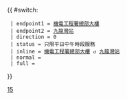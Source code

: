 {{ #switch: {{{format|}}}
  | endpoint1 = [[機電工程署總部大樓]]
  | endpoint2 = [[九龍灣站]]
  | direction = 0
  | status = 只限平日中午時段服務
  | inline = [[機電工程署總部大樓]] ↺ [[九龍灣站]]
  | normal =
  | full =
}}<noinclude>[[Category:九龍專線小巴路線模板|15]]</noinclude>